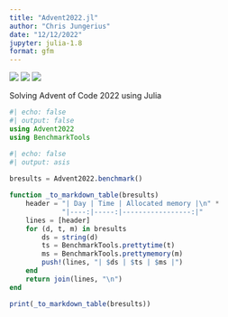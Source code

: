 ```yaml
---
title: "Advent2022.jl"
author: "Chris Jungerius"
date: "12/12/2022"
jupyter: julia-1.8
format: gfm
---
```


![](https://img.shields.io/badge/day%20📅-20-blue) ![](https://img.shields.io/badge/stars%20⭐-38-yellow) ![](https://img.shields.io/badge/days%20completed-19-red)\

Solving Advent of Code 2022 using Julia

```julia
#| echo: false
#| output: false
using Advent2022
using BenchmarkTools
```

```julia
#| echo: false
#| output: asis
 
bresults = Advent2022.benchmark()

function _to_markdown_table(bresults)
    header = "| Day | Time | Allocated memory |\n" *
             "|----:|-----:|-----------------:|"
    lines = [header]
    for (d, t, m) in bresults
        ds = string(d)
        ts = BenchmarkTools.prettytime(t)
        ms = BenchmarkTools.prettymemory(m)
        push!(lines, "| $ds | $ts | $ms |")
    end
    return join(lines, "\n")    
end

print(_to_markdown_table(bresults))
```
